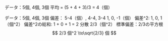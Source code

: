 データ：5個, 4個, 3個
平均 = (5 + 4 + 3)/3 = 4（個）

データ：5個, 4個, 3個
偏差：  5-4（個）, 4-4, 3-4
        1,   0,   -1（個）
偏差^2: 1,   0,   1（個^2）
偏差^2の総和: 1 + 0 + 1 = 2
分散 2/3（個^2）
標準偏差：2/3の平方根
$$
2/3 個^2 \to\sqrt{2/3} 個
$$